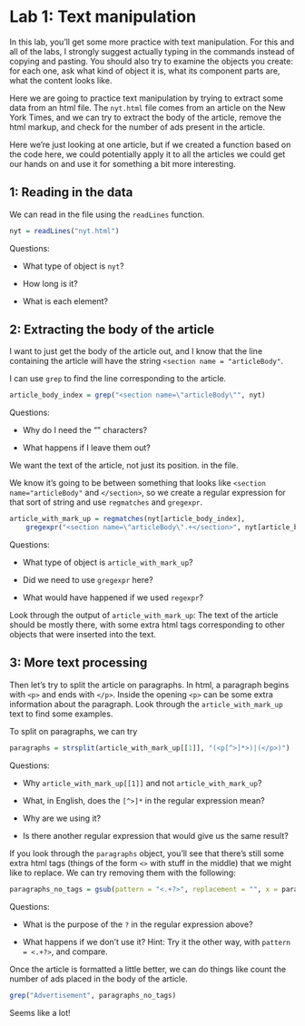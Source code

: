 # Lab 1: Text manipulation

In this lab, you'll get some more practice with text manipulation.
For this and all of the labs, I strongly suggest actually typing in the commands instead of copying and pasting.
You should also try to examine the objects you create: for each one, ask what kind of object it is, what its component parts are, what the content looks like.

Here we are going to practice text manipulation by trying to extract some data from an html file.
The `nyt.html` file comes from an article on the New York Times, and we can try to extract the body of the article, remove the html markup, and check for the number of ads present in the article.

Here we're just looking at one article, but if we created a function based on the code here, we could potentially apply it to all the articles we could get our hands on and use it for something a bit more interesting.

## 1: Reading in the data

We can read in the file using the `readLines` function.

```r
nyt = readLines("nyt.html")
```

Questions:

- What type of object is `nyt`?

- How long is it?

- What is each element?

## 2: Extracting the body of the article 

I want to just get the body of the article out, and I know that the
line containing the article will have the string `<section name =
"articleBody"`.

I can use `grep` to find the line corresponding to the article.

```r
article_body_index = grep("<section name=\"articleBody\"", nyt)
```
Questions:

- Why do I need the "\" characters?

- What happens if I leave them out?

We want the text of the article, not just its position. in the file.

We know it's going to be between something that looks like `<section name="articleBody"` and `</section>`, so we create a regular expression for that sort of string and use `regmatches` and `gregexpr`.

```r
article_with_mark_up = regmatches(nyt[article_body_index],
    gregexpr("<section name=\"articleBody\".+</section>", nyt[article_body_index]))
```

Questions: 

- What type of object is `article_with_mark_up`?

- Did we need to use `gregexpr` here?

- What would have happened if we used `regexpr`?

Look through the output of `article_with_mark_up`: The text of the article should be mostly there, with some extra html tags corresponding to other objects that were inserted into the text.

## 3: More text processing

Then let's try to split the article on paragraphs.
In html, a paragraph begins with `<p>` and ends with `</p>`.
Inside the opening `<p>` can be some extra information about the paragraph.
Look through the `article_with_mark_up` text to find some examples.

To split on paragraphs, we can try
```r
paragraphs = strsplit(article_with_mark_up[[1]], "(<p[^>]*>)|(</p>)")
```

Questions:

- Why `article_with_mark_up[[1]]` and not `article_with_mark_up`?

- What, in English, does the `[^>]*` in the regular expression mean?

- Why are we using it?

- Is there another regular expression that would give us the same result?

If you look through the `paragraphs` object, you'll see that there's still some extra html tags (things of the form `<>` with stuff in the middle) that we might like to replace.
We can try removing them with the following:

```r
paragraphs_no_tags = gsub(pattern = "<.+?>", replacement = "", x = paragraphs[[1]])
```

Questions:

- What is the purpose of the `?` in the regular expression above?

- What happens if we don't use it? Hint: Try it the other way, with `pattern = <.+?>`, and compare.

Once the article is formatted a little better, we can do things like
count the number of ads placed in the body of the article.

```r
grep("Advertisement", paragraphs_no_tags)
```

Seems like a lot!

